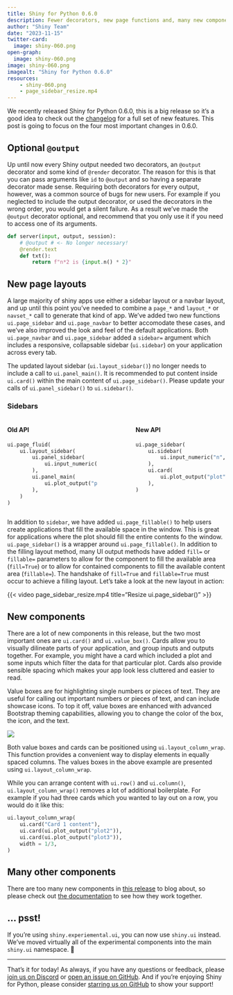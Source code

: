 ```yaml
---
title: Shiny for Python 0.6.0
description: Fewer decorators, new page functions and, many new components
author: "Shiny Team"
date: "2023-11-15"
twitter-card:
  image: shiny-060.png
open-graph:
  image: shiny-060.png
image: shiny-060.png
imagealt: "Shiny for Python 0.6.0"
resources:
    - shiny-060.png
    - page_sidebar_resize.mp4
---
```


We recently released Shiny for Python 0.6.0, this is a big release so it's a good idea to check out the [changelog](https://github.com/posit-dev/py-shiny/blob/main/CHANGELOG.md) for a full set of new features. This post is going to focus on the four most important changes in 0.6.0.

## Optional `@output`

Up until now every Shiny output needed two decorators, an `@output` decorator and some kind of `@render` decorator.
The reason for this is that you can pass arguments like `id` to `@output` and so having a separate decorator made sense.
Requiring both decorators for every output, however, was a common source of bugs for new users.
For example if you neglected to include the output decorator, or used the decorators in the wrong order, you would get a silent failure.
As a result we've made the `@output` decorator optional, and recommend that you only use it if you need to access one of its arguments.

```python
def server(input, output, session):
    # @output # <- No longer necessary!
    @render.text
    def txt():
        return f"n*2 is {input.n() * 2}"
```

## New page layouts

A large majority of shiny apps use either a sidebar layout or a navbar layout, and up until this point you've needed to combine a `page_*` and `layout_*` or `navset_*` call to generate that kind of app.
We've added two new functions `ui.page_sidebar` and `ui.page_navbar` to better accomodate these cases, and we've also improved the look and feel of the default applications.
Both `ui.page_navbar` and `ui.page_sidebar` added a `sidebar=` argument which includes a responsive, collapsable sidebar (`ui.sidebar`) on your application across every tab.

The updated layout sidebar (`ui.layout_sidebar()`) no longer needs to include a call to `ui.panel_main()`. It is recommended to put content inside `ui.card()` within the main content of `ui.page_sidebar()`. Please update your calls of `ui.panel_sidebar()` to `ui.sidebar()`.


### Sidebars

:::: {.columns .column-page-inset}

::: {.column width="45%"}

#### Old API
```python
ui.page_fluid(
    ui.layout_sidebar(
        ui.panel_sidebar(
            ui.input_numeric("n", "N", min=0, max=100, value=20),
        ),
        ui.panel_main(
            ui.plot_output("plot"),
        ),
    )
)
```
:::

::: {.column width="10%"}
:::

::: {.column width="45%"}

#### New API
```python
ui.page_sidebar(
    ui.sidebar(
        ui.input_numeric("n", "N", min=0, max=100, value=20),
    ),
    ui.card(
        ui.plot_output("plot"),
    ),
)
```
:::

::::

In addition to `sidebar`, we have added `ui.page_fillable()` to help users create applications that fill the available space in the window. This is great for applications where the plot should fill the entire contents fo the window. `ui.page_sidebar()` is a wrapper around `ui.page_fillable()`. In addition to the filling layout method, many UI output methods have added `fill=` or `fillable=` parameters to allow for the component to fill the available area (`fill=True`) or to allow for contained components to fill the available content area (`fillable=`). The handshake of `fill=True` and `fillable=True` must occur to achieve a filling layout.  Let's take a look at the new layout in action:


{{< video page_sidebar_resize.mp4
    title="Resize ui.page_sidebar()"
>}}



## New components

There are a lot of new components in this release, but the two most important ones are `ui.card()` and `ui.value_box()`.
Cards allow you to visually dilineate parts of your application, and group inputs and outputs together.
For example, you might have a card which included a plot and some inputs which filter the data for that particular plot.
Cards also provide sensible spacing which makes your app look less cluttered and easier to read.

Value boxes are for highlighting single numbers or pieces of text.
They are useful for calling out important numbers or pieces of text, and can include showcase icons.
To top it off, value boxes are enhanced with advanced Bootstrap theming capabilities, allowing you to change the color of the box, the icon, and the text.

::: {.column-page-inset}
![](model_monitoring.png){fig-alt="Page sidebar with a card and value boxes" .border .shadow-lg .mb-3}
:::

Both value boxes and cards can be positioned using `ui.layout_column_wrap`.
This function provides a convenient way to display elements in equally spaced columns.
The values boxes in the above example are presented using `ui.layout_column_wrap`.

While you can arrange content with `ui.row()` and `ui.column()`, `ui.layout_column_wrap()` removes a lot of additional boilerplate.
For example if you had three cards which you wanted to lay out on a row, you would do it like this:

```python
ui.layout_column_wrap(
    ui.card("Card 1 content"),
    ui.card(ui.plot_output("plot2")),
    ui.card(ui.plot_output("plot3")),
    width = 1/3,
)
```

## Many other components
There are too many new components in [this release](https://github.com/posit-dev/py-shiny/blob/v0.6.0/CHANGELOG.md#060---2023-08-08) to blog about, so please check out [the documentation](https://shiny.posit.co/py/api/) to see how they work together.

::: {.callout-tip}
## ... psst!
If you're using `shiny.experiemental.ui`, you can now use `shiny.ui` instead. We've moved virtually all of the experimental components into the main `shiny.ui` namespace. 🎉
:::


---

That's it for today! As always, if you have any questions or feedback, please [join us on Discord](https://discord.gg/yMGCamUMnS) or [open an issue on GitHub](https://github.com/posit-dev/py-shiny/issues/new). And if you're enjoying Shiny for Python, please consider [starring us on GitHub](https://github.com/posit-dev/py-shiny) to show your support!
